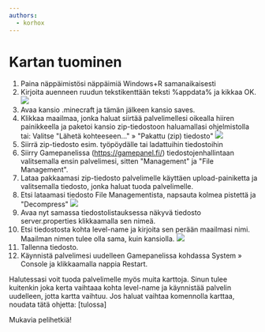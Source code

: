```yaml
---
authors:
  - korhox
---
```


# Kartan tuominen

1. Paina näppäimistösi näppäimiä Windows+R samanaikaisesti
2. Kirjoita auenneen ruudun tekstikenttään teksti %appdata% ja kikkaa OK.
   ![](https://cdn.bittivirta.fi/docimg/crisp/image_9we03d.png)
3. Avaa kansio .minecraft ja tämän jälkeen kansio saves.
4. Klikkaa maailmaa, jonka haluat siirtää palvelimellesi oikealla hiiren
   painikkeella ja paketoi kansio zip-tiedostoon haluamallasi ohjelmistolla tai:
   Valitse "Lähetä kohteeseen..." » "Pakattu (zip) tiedosto"
   ![](https://cdn.bittivirta.fi/docimg/crisp/image_1nyvkh2.png)
5. Siirrä zip-tiedosto esim. työpöydälle tai ladattuihin tiedostoihin
6. Siirry Gamepanelissa (https://gamepanel.fi/) tiedostojenhallintaan
   valitsemalla ensin palvelimesi, sitten "Management" ja "File Management".
7. Lataa pakkaamasi zip-tiedosto palvelimelle käyttäen upload-painiketta ja
   valitsemalla tiedosto, jonka haluat tuoda palvelimelle.
8. Etsi lataamasi tiedosto File Managementista, napsauta kolmea pistettä ja
   "Decompress"
   ![](https://cdn.bittivirta.fi/docimg/crisp/image_1fmw2g.png)
9. Avaa nyt samassa tiedostolistauksessa näkyvä tiedosto server.properties
   klikkaamalla sen nimeä.
10. Etsi tiedostosta kohta level-name ja kirjoita sen perään maailmasi nimi.
    Maailman nimen tulee olla sama, kuin kansiolla.
    ![](https://cdn.bittivirta.fi/docimg/crisp/image_nn8y5m.png)
11. Tallenna tiedosto.
12. Käynnistä palvelimesi uudelleen Gamepanelissa kohdassa System » Console ja
    klikkaamalla nappia Restart.

Halutessasi voit tuoda palvelimelle myös muita karttoja. Sinun tulee kuitenkin
joka kerta vaihtaaa kohta level-name ja käynnistää palvelin uudelleen, jotta
kartta vaihtuu. Jos haluat vaihtaa komennolla karttaa, noudata tätä ohjetta:
[tulossa]

Mukavia pelihetkiä!
